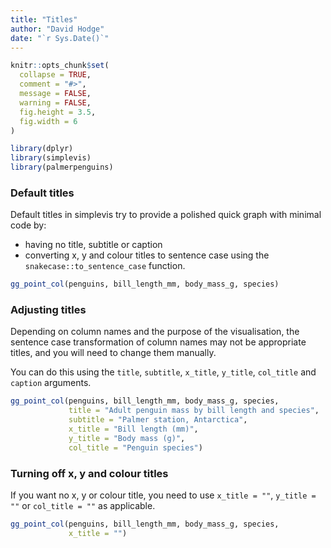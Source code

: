 ```yaml
---
title: "Titles"
author: "David Hodge"
date: "`r Sys.Date()`"
---
```


```r
knitr::opts_chunk$set(
  collapse = TRUE,
  comment = "#>",
  message = FALSE,
  warning = FALSE,
  fig.height = 3.5, 
  fig.width = 6
)
```

```r
library(dplyr)
library(simplevis)
library(palmerpenguins)
```

### Default titles

Default titles in simplevis try to provide a polished quick graph with minimal code by:

* having no title, subtitle or caption 
* converting x, y and colour titles to sentence case using the `snakecase::to_sentence_case` function.

```r
gg_point_col(penguins, bill_length_mm, body_mass_g, species)
```

### Adjusting titles

Depending on column names and the purpose of the visualisation, the sentence case transformation of column names may not be appropriate titles, and you will need to change them manually.

You can do this using the `title`, `subtitle`, `x_title`, `y_title`, `col_title` and `caption` arguments. 

```r
gg_point_col(penguins, bill_length_mm, body_mass_g, species, 
             title = "Adult penguin mass by bill length and species",
             subtitle = "Palmer station, Antarctica",
             x_title = "Bill length (mm)", 
             y_title = "Body mass (g)",
             col_title = "Penguin species")
```

###  Turning off x, y and colour titles

If you want no x, y or colour title, you need to use `x_title = ""`, `y_title = ""` or `col_title = ""` as applicable.

```r
gg_point_col(penguins, bill_length_mm, body_mass_g, species, 
             x_title = "")
```




